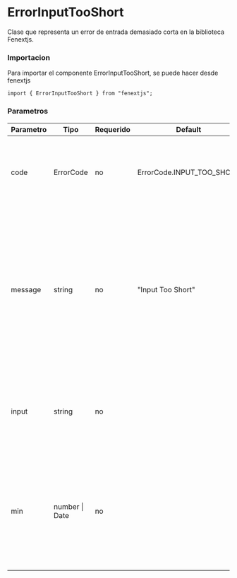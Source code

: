 # ErrorInputTooShort

Clase que representa un error de entrada demasiado corta en la biblioteca Fenextjs.

### Importacion

Para importar el componente ErrorInputTooShort, se puede hacer desde fenextjs

```tsx copy
import { ErrorInputTooShort } from "fenextjs";
```

### Parametros

| Parametro | Tipo           | Requerido | Default                   | Descripcion                                                                                                                                                                       |
| --------- | -------------- | --------- | ------------------------- | --------------------------------------------------------------------------------------------------------------------------------------------------------------------------------- |
| code      | ErrorCode      | no        | ErrorCode.INPUT_TOO_SHORT | Código de error específico que indica que la entrada es demasiado corta.                                                                                                          |
| message   | string         | no        | "Input Too Short"         | Mensaje de error que describe la naturaleza del error cuando la entrada es más corta que la longitud mínima permitida. Si se proporciona un valor mínimo, el mensaje lo incluirá. |
| input     | string         | no        |                           | Texto opcional que proporciona información sobre la entrada que causó el error.                                                                                                   |
| min       | number \| Date | no        |                           | Valor opcional que especifica la longitud mínima permitida para la entrada. El mensaje incluirá este valor si se proporciona.                                                     |
